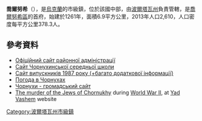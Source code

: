 {{No footnotes|time=2015-09-16T13:10:29+00:00}}
'''喬爾努希'''（{{lang-uk|Чорнухи}}），是[[烏克蘭|烏克蘭]]的市級鎮，位於該國中部，由[[波爾塔瓦州|波爾塔瓦州]]負責管轄，是[[喬爾努希區|喬爾努希區]]的首府，始建於1261年，面積6.9平方公里，2013年人口2,610，人口密度每平方公里378.3人。

==參考資料==
*[https://web.archive.org/web/20120510062650/http://www.obladmin.poltava.ua/chornuh Офіційний сайт районної адміністрації]
*[http://www.ch-school.ucoz.ru/ Сайт Чорнухинської середньої школи]{{Wayback|url=http://www.ch-school.ucoz.ru/ |date=20200920111345 }}
*[http://www.school1987ch.narod.ru/ Сайт випускників 1987 року (+багато додаткової інформації)]{{Wayback|url=http://www.school1987ch.narod.ru/ |date=20170513133149 }}
*[http://www.rp5.ru/town.php?id=648/ Погода в Чорнухах]
*[https://web.archive.org/web/20100213101147/http://www.chornukhy.com.ua/ Чорнухи - громадський сайт]
*[http://www.yadvashem.org/untoldstories/database/index.asp?cid=472 The murder of the Jews of Chornukhy]{{Wayback|url=http://www.yadvashem.org/untoldstories/database/index.asp?cid=472 |date=20150519151401 }} during [[World_War_II|World War II]], at [[Yad_Vashem|Yad Vashem]] website

{{Coord|50|15|N|32|32|E|region:UA-53_type:city(16575)|display=title}}

{{DEFAULTSORT:Чорнухи}}
[[Category:波爾塔瓦州市級鎮|Category:波爾塔瓦州市級鎮]]


{{Poltava-geo-stub}}